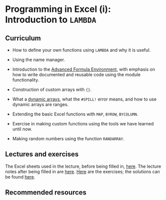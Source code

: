 # Programming in Excel (i): Introduction to `LAMBDA`

## Curriculum

-   How to define your own functions using `LAMBDA` and why it is useful.

-   Using the name manager.

-   Introduction to the [Advanced Formula Environment](https://www.microsoft.com/en-us/garage/profiles/advanced-formula-environment-a-microsoft-garage-project/), with emphasis on how to write documented and reusable code using the module functionality.

-   Construction of custom arrays with `{}`.

-   What a [dynamic arrays](https://exceljet.net/articles/dynamic-array-formulas-in-excel), what the `#SPILL!` error means, and how to use dynamic arrays are ranges.

-   Extending the basic Excel functions with `MAP`, `BYROW`, `BYCOLUMN`.

-   Exercise in making custom functions using the tools we have learned until now.

-   Making random numbers using the function `RANDARRAY`.

## Lectures and exercises

The Excel sheets used in the lecture, before being filled in, [here](https://github.com/BI-DS/ELE-3915/blob/main/slides/lecture04.xlsx). The lecture notes after being filled in are [here](https://github.com/BI-DS/ELE-3915/blob/main/slides/lecture03_solutions.xlsx). [Here](https://github.com/BI-DS/ELE-3915/blob/main/exercises/exercises04.xlsx) are the exercises; the solutions can be found [here](https://github.com/BI-DS/ELE-3915/blob/main/exercises/exercises04_solutions.xlsx).

## Recommended resources
